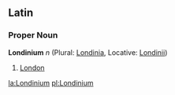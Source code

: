 ==Latin==
===Proper Noun===
'''Londinium''' ''n'' (Plural: [[Londinia]], Locative: [[Londinii]])

#[[London]]

[[la:Londinium]]
[[pl:Londinium]]